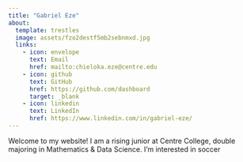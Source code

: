 ```yaml
---
title: "Gabriel Eze"
about: 
  template: trestles
  image: assets/fzo2destf5mb2sebnmxd.jpg
  links: 
    - icon: envelope
      text: Email
      href: mailto:chieloka.eze@centre.edu
    - icon: github
      text: GitHub
      href: https://github.com/dashboard
      target: _blank
    - icon: linkedin
      text: LinkedIn
      href: https://www.linkedin.com/in/gabriel-eze/
---
```


Welcome to my website! I am a rising junior at Centre College, double majoring in Mathematics & Data Science. I'm interested in soccer
